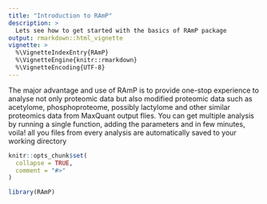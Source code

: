 ```yaml
---
title: "Introduction to RAmP"
description: >
  Lets see how to get started with the basics of RAmP package
output: rmarkdown::html_vignette
vignette: >
  %\VignetteIndexEntry{RAmP}
  %\VignetteEngine{knitr::rmarkdown}
  %\VignetteEncoding{UTF-8}
---
```


The major advantage and use of RAmP is to provide one-stop experience to analyse not only proteomic data but also modified proteomic data such as acetylome, phosphoproteome, possibly lactylome and other similar proteomics data from MaxQuant output flies. You can get multiple analysis by running a single function, adding the parameters and in few minutes, voila! all you files from every analysis are automatically saved to your working directory

```r
knitr::opts_chunk$set(
  collapse = TRUE,
  comment = "#>"
)
```

```r
library(RAmP)
```
